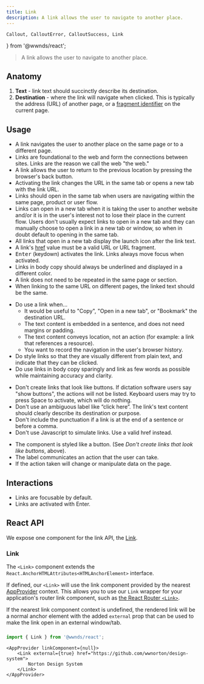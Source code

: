 ```yaml
---
title: Link
description: A link allows the user to navigate to another place.
---
```


	Callout, CalloutError, CalloutSuccess, Link
} from '@wwnds/react';

> A link allows the user to navigate to another place.

## Anatomy

1. **Text** - link text should succinctly describe its destination.
2. **Destination** - where the link will navigate when clicked.
This is typically the address (URL) of another page, or a [fragment identifier](https://www.w3.org/Addressing/URL/4_2_Fragments.html) on the current page.

## Usage

- A link navigates the user to another place on the same page or to a different page.
- Links are foundational to the web and form the connections between sites. Links are the reason we call the web "the web."
- A link allows the user to return to the previous location by pressing the browser's back button.
- Activating the link changes the URL in the same tab or opens a new tab with the link URL.
- Links should open in the same tab when users are navigating within the same page, product or user flow.
- Links can open in a new tab when it is taking the user to another website and/or it is in the user's interest not to lose their place in the current flow. Users don't usually expect links to open in a new tab and they can manually choose to open a link in a new tab or window, so when in doubt default to opening in the same tab.
- All links that open in a new tab display the launch icon after the link text.
- A link's [href](https://developer.mozilla.org/en-US/docs/Web/HTML/Element/a#attr-href) value must be a valid URL or URL fragment.
- <kbd>Enter</kbd> (keydown) activates the link. Links always move focus when activated.
- Links in body copy should always be underlined and displayed in a different color.
- A link does not need to be repeated in the same page or section.
- When linking to the same URL on different pages, the linked text should be the same.

<CalloutSuccess title="Dos">

- Do use a link when…
    - It would be useful to "Copy", "Open in a new tab", or "Bookmark" the destination URL.
    - The text content is embedded in a sentence, and does not need margins or padding.
    - The text content conveys location, not an action (for example: a link that references a resource).
    - You want to record the navigation in the user's browser history.
- Do style links so that they are visually different from plain text, and indicate that they can be clicked.
- Do use links in body copy sparingly and link as few words as possible while maintaining accuracy and clarity.

</CalloutSuccess>

<CalloutError title="Don'ts">

- Don't create links that look like buttons. If dictation software users say "show buttons", the actions will not be listed. Keyboard users may try to press Space to activate, which will do nothing.
- Don't use an ambiguous label like “click here”. The link's text content should clearly describe its destination or purpose.
- Don't include the punctuation if a link is at the end of a sentence or before a comma.
- Don't use Javascript to simulate links. Use a valid href instead.

</CalloutError>

<Callout title="Consider using buttons if...">

- The component is styled like a button. (See _Don't create links that look like buttons_, above).
- The label communicates an action that the user can take.
- If the action taken will change or manipulate data on the page.

</Callout>

## Interactions
- Links are focusable by default.
- Links are activated with Enter.

## React API

We expose one component for the link API, the [Link](https://github.com/wwnorton/design-system/tree/main/packages/react/src/components/Link).

### Link

The `<Link>` component extends the `React.AnchorHTMLAttributes<HTMLAnchorElement>` interface.

If defined, our `<Link>` will use the link component provided by the nearest [AppProvider](react-providers#app-provider) context.
This allows you to use our `Link` wrapper for your application's router link component, such as [the React Router `<Link>`](https://reactrouter.com/web/api/Link).

If the nearest link component context is undefined, the rendered link will be a normal anchor element with the added `external` prop that can be used to make the link open in an external window/tab.

###

```js
import { Link } from '@wwnds/react';
```

```tsx live
<AppProvider linkComponent={null}>
	<Link external={true} href="https://github.com/wwnorton/design-system">
		Norton Design System
	</Link>
</AppProvider>
```

<PropsTable from={Link} />

